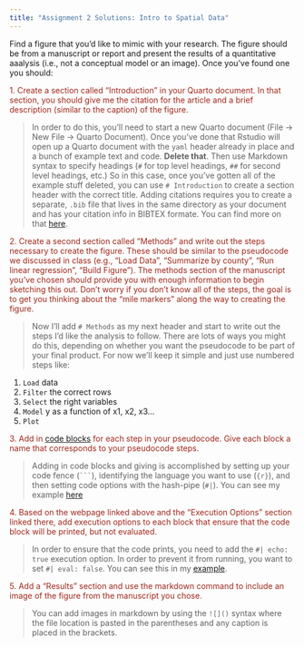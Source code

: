 ```yaml
---
title: "Assignment 2 Solutions: Intro to Spatial Data"
---
```


Find a figure that you'd like to mimic with your research. The figure should be from a manuscript or report and present the results of a quantitative aaalysis (i.e., not a conceptual model or an image). Once you've found one you should:

<span style="color:#9F281A;">1. Create a section called "Introduction" in your Quarto document. In that section, you should give me the citation for the article and a brief description (similar to the caption) of the figure.</span>

>In order to do this, you'll need to start a new Quarto document (File -> New File -> Quarto Document). Once you've done that Rstudio will open up a Quarto document with the `yaml` header already in place and a bunch of example text and code. **Delete that**. Then use Markdown syntax to specify headings (`#` for top level headings, `##` for second level headings, etc.) So in this case, once you've gotten all of the example stuff deleted, you can use `# Introduction` to create a section header with the correct title. Adding citations requires you to create a separate, `.bib` file that lives in the same directory as your document and has your citation info in BIBTEX formate. You can find more on that [here](https://quarto.org/docs/authoring/footnotes-and-citations.html).

<span style="color:#9F281A;">2. Create a second section called "Methods" and write out the steps necessary to create the figure. These should be similar to the pseudocode we discussed in class (e.g., "Load Data", "Summarize by county", "Run linear regression", "Build Figure"). The methods section of the manuscript you've chosen should provide you with enough information to begin sketching this out. Don't worry if you don't know all of the steps, the goal is to get you thinking about the "mile markers" along the way to creating the figure.</span>

>Now I'll add `# Methods` as my next header and start to write out the steps I'd like the analysis to follow. There are lots of ways you might do this, depending on whether you want the pseudocode to be part of your final product. For now we'll keep it simple and just use numbered steps like:

1. `Load` data
2. `Filter` the correct rows
3. `Select` the right variables
4. `Model` y as a function of x1, x2, x3...
5. `Plot`


<span style="color:#9F281A;">3. Add in [code blocks](https://quarto.org/docs/computations/r.html) for each step in your pseudocode. Give each block a name that corresponds to your pseudocode steps.</span>

>Adding in code blocks and giving is accomplished by setting up your code fence (` ``` `), identifying the language you want to use (` {r} `), and then setting code options with the hash-pipe (` #| `). You can see my example [here](02-example.qmd)


<span style="color:#9F281A;">4. Based on the webpage linked above and the "Execution Options" section linked there, add execution options to each block that ensure that the code block will be printed, but not evaluated.</span>

>In order to ensure that the code prints, you need to add the `#| echo: true` execution option. In order to prevent it from running, you want to set `#| eval: false`. You can see this in my [example](02-example.qmd).

<span style="color:#9F281A;">5. Add a "Results" section and use the markdown command to include an image of the figure from the manuscript you chose. </span>

> You can add images in markdown by using the `![]()` syntax where the file location is pasted in the parentheses and any caption is placed in the brackets.
